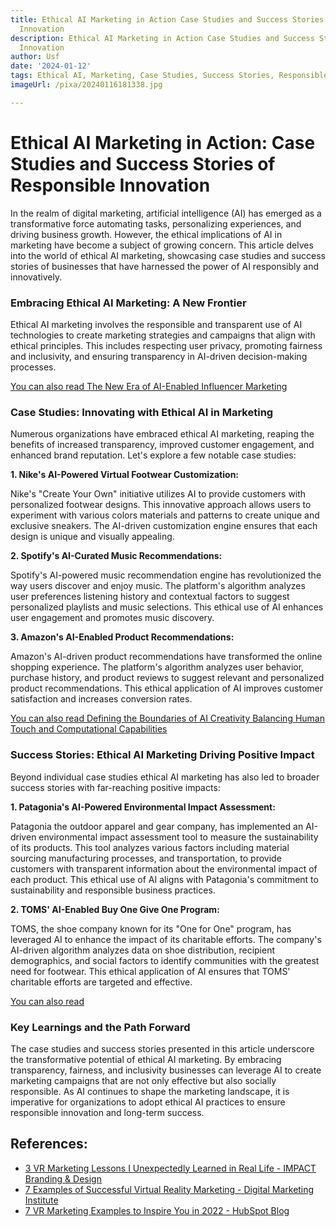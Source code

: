 ```yaml
---
title: Ethical AI Marketing in Action Case Studies and Success Stories of Responsible
  Innovation
description: Ethical AI Marketing in Action Case Studies and Success Stories of Responsible
  Innovation
author: Usf
date: '2024-01-12'
tags: Ethical AI, Marketing, Case Studies, Success Stories, Responsible Innovation
imageUrl: /pixa/20240116181338.jpg

---
```

#  Ethical  AI Marketing in Action: Case  Studies and Success Stories of Responsible Innovation

In the realm of  digital marketing, artificial intelligence (AI) has emerged as a transformative force automating tasks, personalizing experiences, and  driving business growth. However, the ethical implications of AI in marketing have become a subject of growing concern. This article delves  into the world of ethical  AI  marketing, showcasing case studies and  success stories of businesses that have harnessed the power of AI responsibly and innovatively.

### Embracing Ethical AI Marketing: A New Frontier

Ethical AI marketing involves the  responsible and transparent use of AI technologies to create marketing strategies and campaigns that align  with ethical  principles. This includes respecting user privacy, promoting fairness and inclusivity, and ensuring transparency in AI-driven decision-making  processes.

[You can also read The New Era of  AI-Enabled Influencer Marketing](The%20New%20Era%20of%20AI-Enabled%20Influencer%20Marketing)


### Case Studies: Innovating with Ethical AI in Marketing

Numerous organizations have embraced ethical AI marketing, reaping the benefits of increased transparency,  improved customer  engagement, and enhanced brand reputation. Let's explore a  few notable case studies:

**1. Nike's AI-Powered Virtual Footwear Customization:**

Nike's "Create Your  Own" initiative utilizes AI to provide customers with  personalized footwear designs. This innovative approach allows users to experiment with various colors materials and patterns  to create unique and exclusive sneakers. The  AI-driven customization engine ensures that each design is  unique and visually appealing.

**2. Spotify's AI-Curated Music Recommendations:**

Spotify's AI-powered music recommendation engine has revolutionized the way users discover and enjoy music.  The platform's algorithm  analyzes user  preferences listening history and contextual factors to suggest personalized playlists and music selections. This ethical use of AI enhances user  engagement and promotes music discovery.

**3. Amazon's AI-Enabled Product Recommendations:**

Amazon's AI-driven product recommendations have transformed the online shopping experience. The platform's algorithm analyzes user behavior, purchase history, and product reviews to suggest relevant and personalized product recommendations. This ethical application of AI improves customer satisfaction and increases conversion rates.

[You  can also read Defining the  Boundaries of AI Creativity Balancing Human  Touch  and Computational Capabilities](Defining%20the%20Boundaries%20of%20AI%20Creativity%20Balancing%20Human%20Touch%20and%20Computational%20Capabilities)


### Success Stories: Ethical AI Marketing  Driving Positive Impact

Beyond  individual case studies ethical  AI marketing has also led to broader success stories with far-reaching positive  impacts:

**1. Patagonia's AI-Powered Environmental Impact Assessment:**

Patagonia the outdoor  apparel and gear company, has implemented an AI-driven environmental impact assessment tool to measure  the sustainability of its products. This tool analyzes various factors including material sourcing manufacturing processes, and transportation, to  provide customers with  transparent information about the environmental impact of each product. This ethical use of AI aligns with  Patagonia's commitment to sustainability and responsible business  practices.

**2.  TOMS' AI-Enabled Buy One Give One Program:**

TOMS, the shoe company known for its  "One  for One"  program, has leveraged AI to enhance the impact of its  charitable efforts. The company's AI-driven algorithm analyzes data on shoe distribution, recipient demographics, and social  factors to identify communities with the greatest need for footwear. This ethical application of AI  ensures that TOMS' charitable efforts are targeted and effective.

[You can also read ]()


###  Key Learnings and the Path Forward

The case studies and success stories  presented in this  article underscore the transformative potential of ethical AI marketing. By embracing transparency, fairness, and inclusivity businesses can  leverage AI  to create marketing campaigns that are not only  effective but also socially responsible. As  AI continues to shape the marketing landscape, it is imperative  for organizations to adopt ethical AI practices to ensure responsible innovation and long-term success.

## References:
- [3 VR Marketing Lessons I Unexpectedly Learned in Real Life - IMPACT Branding & Design](https://www.impactplus.com/blog/vr-marketing-lessons)
- [7 Examples of Successful Virtual Reality Marketing - Digital Marketing Institute](https://digitalmarketinginstitute.com/blog/7-examples-of-successful-virtual-reality-marketing)
- [7 VR Marketing Examples to Inspire You in 2022 - HubSpot Blog](https://blog.hubspot.com/marketing/vr-marketing-examples)
